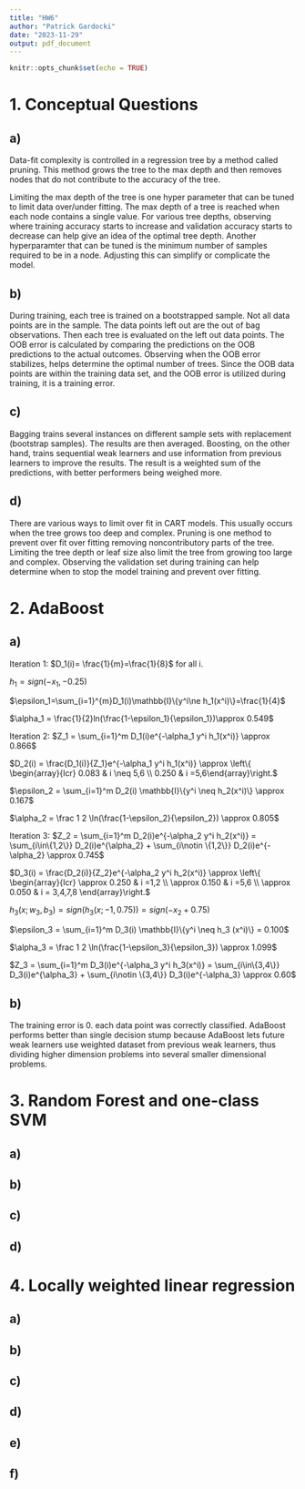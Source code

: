 ```yaml
---
title: "HW6"
author: "Patrick Gardocki"
date: "2023-11-29"
output: pdf_document
---
```


```r
knitr::opts_chunk$set(echo = TRUE)
```

# 1. Conceptual Questions

## a)
Data-fit complexity is controlled in a regression tree by a method called pruning. This method grows the tree to the max depth and then removes nodes that do not contribute to the accuracy of the tree. 

Limiting the max depth of the tree is one hyper parameter that can be tuned to limit data over/under fitting. The max depth of a tree is reached when each node contains a single value.  For various tree depths, observing where training accuracy starts to increase and validation accuracy starts to decrease can help give an idea of the optimal tree depth. Another hyperparamter that can be tuned is the minimum number of samples required to be in a node. Adjusting this can simplify or complicate the model.

## b)
During training, each tree is trained on a bootstrapped sample. Not all data points are in the sample. The data points left out are the out of bag observations. Then each tree is evaluated on the left out data points. The OOB error is calculated by comparing the predictions on the OOB predictions to the actual outcomes. Observing when the OOB error stabilizes, helps determine the optimal number of trees. Since the OOB data points are within the training data set, and the OOB error is utilized during training, it is a training error. 

## c)
Bagging trains several instances on different sample sets with replacement (bootstrap samples). The results are then averaged. Boosting, on the other hand, trains sequential weak learners and use information from previous learners to improve the results. The result is a weighted sum of the predictions, with better performers being weighed more.

## d)
There are various ways to limit over fit in CART models. This usually occurs when the tree grows too deep and complex. Pruning is one method to prevent over fit over fitting removing noncontributory parts of the tree. Limiting the tree depth or leaf size also limit the tree from growing too large and complex. Observing the validation set during training can help determine when to stop the model training and prevent over fitting. 


# 2. AdaBoost

## a)

Iteration 1:
$D_1(i)= \frac{1}{m}=\frac{1}{8}$ for all i.

$h_1=sign(-x_1,-0.25)$

$\epsilon_1=\sum_{i=1}^{m}D_1(i)\mathbb{I}\{y^i\ne h_1(x^i)\}=\frac{1}{4}$

$\alpha_1 = \frac{1}{2}ln(\frac{1-\epsilon_1}{\epsilon_1})\approx 0.549$


Iteration 2:
$Z_1 = \sum_{i=1}^m D_1(i)e^{-\alpha_1 y^i h_1(x^i)} \approx 0.866$

$D_2(i) = \frac{D_1(i)}{Z_1}e^{-\alpha_1 y^i h_1(x^i)} \approx \left\{ \begin{array}{lcr}  0.083 &  i \neq 5,6  \\  0.250 & i  =5,6\end{array}\right.$

$\epsilon_2 = \sum_{i=1}^m D_2(i) \mathbb{I}\{y^i \neq h_2(x^i)\} \approx 0.167$

$\alpha_2 = \frac 1 2 \ln(\frac{1-\epsilon_2}{\epsilon_2}) \approx 0.805$


Iteration 3:
$Z_2 = \sum_{i=1}^m D_2(i)e^{-\alpha_2 y^i h_2(x^i)} = \sum_{i\in\{1,2\}} D_2(i)e^{\alpha_2} + \sum_{i\notin \{1,2\}} D_2(i)e^{-\alpha_2}  \approx 0.745$ 

$D_3(i) = \frac{D_2(i)}{Z_2}e^{-\alpha_2 y^i h_2(x^i)} \approx \left\{ \begin{array}{lcr}   \approx 0.250 &  i =1,2  \\ \approx 0.150 & i =5,6 \\ \approx 0.050 & i = 3,4,7,8  \end{array}\right.$ 


$h_3(x; w_3, b_3) = sign(h_3(x; -1, 0.75)) = sign( - x_2 + 0.75)$

$\epsilon_3 = \sum_{i=1}^m D_3(i) \mathbb{I}\{y^i \neq h_3 (x^i)\}  =  0.100$

$\alpha_3 = \frac 1 2 \ln(\frac{1-\epsilon_3}{\epsilon_3}) \approx 1.099$

$Z_3 = \sum_{i=1}^m D_3(i)e^{-\alpha_3 y^i h_3(x^i)} = \sum_{i\in\{3,4\}} D_3(i)e^{\alpha_3} + \sum_{i\notin \{3,4\}} D_3(i)e^{-\alpha_3}  \approx 0.60$




## b)
The training error is 0. each data point was correctly classified. AdaBoost performs better than single decision stump because AdaBoost lets future weak learners use weighted dataset from previous weak
learners, thus dividing higher dimension problems into several smaller dimensional problems. 
\usepackage{dblfloatfix}
\begin{table}[!b]
\begin{center}
\caption{Values of AdaBoost parameters at each timestep.}
\vspace{0.1in}
\begin{tabular}{|c|c|c|c|c|c|c|c|c|c|c|c|}\hline
t & $\epsilon_t$ & $\alpha_t$ & $Z_t$ & $D_t(1)$ & $D_t(2)$ & $D_t(3)$ & $D_t(4)$ & $D_t(5)$ & $D_t(6)$ & $D_t(7)$ & $D_t(8)$ \\\hline
1 & 0.250 & 0.549 & 0.866 &0.125 &0.125 &0.125 &0.125 & 0.125&0.125 &0.125 & 0.125\\
2 & 0.167 & 0.805 & 0.745 & 0.083 & 0.083 & 0.083 & 0.083 & 0.250 & 0.250 & 0.083 & 0.083 \\
3 & 0.100 & 1.099 & 0.600 & 0.250 & 0.250 & 0.050 & 0.050 & 0.150 & 0.150 & 0.050 & 0.050 \\\hline
\end{tabular}
\end{center}
\end{table}

# 3. Random Forest and one-class SVM

## a)

## b)

## c)

## d)


# 4. Locally weighted linear regression 

## a)

## b)

## c)

## d)

## e)

## f)





